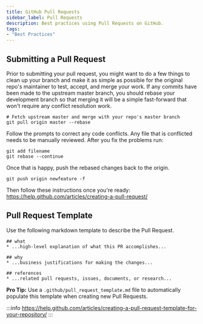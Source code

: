 ```yaml
---
title: GitHub Pull Requests
sidebar_label: Pull Requests
description: Best practices using Pull Requests on GitHub.
tags:
- "Best Practices"
---
```


## Submitting a Pull Request

Prior to submitting your pull request, you might want to do a few things to clean up your branch and make it as simple as possible for the original repo's maintainer to test, accept, and merge your work. If any commits have been made to the upstream master branch, you should rebase your development branch so that merging it will be a simple fast-forward that won't require any conflict resolution work.

```
# Fetch upstream master and merge with your repo's master branch
git pull origin master --rebase
```

Follow the prompts to correct any code conflicts. Any file that is conflicted needs to be manually reviewed. After you fix the problems run:

```
git add filename
git rebase --continue
```

Once that is happy, push the rebased changes back to the origin.

```
git push origin newfeature -f
```

Then follow these instructions once you're ready: https://help.github.com/articles/creating-a-pull-request/

## Pull Request Template

Use the following markdown template to describe the Pull Request.

```
## what
* ...high-level explanation of what this PR accomplishes...

## why
* ...business justifications for making the changes...

## references
* ...related pull requests, issues, documents, or research...
```

**Pro Tip:** Use a `.github/pull_request_template.md` file to automatically populate this template when creating new Pull Requests.

:::info
https://help.github.com/articles/creating-a-pull-request-template-for-your-repository/
:::
